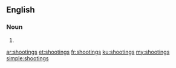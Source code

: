 ==English==

===Noun===
{{head|en}}

# {{plural of|shooting}}

[[ar:shootings]]
[[et:shootings]]
[[fr:shootings]]
[[ku:shootings]]
[[my:shootings]]
[[simple:shootings]]